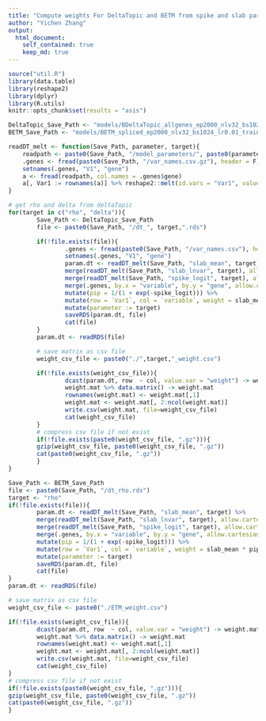 ```yaml
---
title: "Compute weights For DeltaTopic and BETM from spike and slab parameters"
author: "Yichen Zhang"
output:
  html_document:
    self_contained: true
    keep_md: true
---
```


```r
source("util.R")
library(data.table)
library(reshape2)
library(dplyr)
library(R.utils)
knitr::opts_chunk$set(results = "asis")
```

```r
DeltaTopic_Save_Path <- "models/BDeltaTopic_allgenes_ep2000_nlv32_bs1024_combinebyadd_lr0.01_train_size1.0_pip0rho_0.1_pip0delta_0.1_klbeta_10.0v1"
BETM_Save_Path <- "models/BETM_spliced_ep2000_nlv32_bs1024_lr0.01_train_size0.9_pip0rho_0.1_klbeta_10.0v1"
```

```r
readDT_melt <- function(Save_Path, parameter, target){
    readpath <- paste0(Save_Path, "/model_parameters/", paste0(parameter, "_", target, ".txt"))
    .genes <- fread(paste0(Save_Path, "/var_names.csv.gz"), header = F)
    setnames(.genes, "V1", "gene")
    a <- fread(readpath, col.names = .genes$gene)
    a[, Var1 := rownames(a)] %>% reshape2::melt(id.vars = "Var1", value.name = parameter)
}
```
```r
# get rho and delta from deltaTopic
for(target in c("rho", "delta")){
        Save_Path <- DeltaTopic_Save_Path
        file <- paste0(Save_Path, "/dt_", target,".rds")

        if(!file.exists(file)){
                .genes <- fread(paste0(Save_Path, "/var_names.csv"), header = F)
                setnames(.genes, "V1", "gene")
                param.dt <- readDT_melt(Save_Path, "slab_mean", target) %>%
                merge(readDT_melt(Save_Path, "slab_lnvar", target), allow.cartesian = TRUE) %>%
                merge(readDT_melt(Save_Path, "spike_logit", target), allow.cartesian = TRUE) %>%
                merge(.genes, by.x = "variable", by.y = "gene", allow.cartesian = TRUE) %>%
                mutate(pip = 1/(1 + exp(-spike_logit))) %>%
                mutate(row = `Var1`, col = `variable`, weight = slab_mean * pip) %>%
                mutate(parameter := target)
                saveRDS(param.dt, file)
                cat(file)
        }
        param.dt <- readRDS(file)

        # save matrix as csv file
        weight_csv_file <- paste0("./",target,"_weight.csv")

        if(!file.exists(weight_csv_file)){
                dcast(param.dt, row  ~ col, value.var = "weight") -> weight.mat
                weight.mat %>% data.matrix() -> weight.mat
                rownames(weight.mat) <- weight.mat[,1]
                weight.mat <- weight.mat[, 2:ncol(weight.mat)]
                write.csv(weight.mat, file=weight_csv_file)
                cat(weight_csv_file)
        }
        # compress csv file if not exist
        if(!file.exists(paste0(weight_csv_file, ".gz"))){
        gzip(weight_csv_file, paste0(weight_csv_file, ".gz"))
        cat(paste0(weight_csv_file, ".gz"))
        }
}
```
        
```r
Save_Path <- BETM_Save_Path
file <- paste0(Save_Path, "/dt_rho.rds")
target <- "rho"
if(!file.exists(file)){
        param.dt <- readDT_melt(Save_Path, "slab_mean", target) %>%
        merge(readDT_melt(Save_Path, "slab_lnvar", target), allow.cartesian = TRUE) %>%
        merge(readDT_melt(Save_Path, "spike_logit", target), allow.cartesian = TRUE) %>%
        merge(.genes, by.x = "variable", by.y = "gene", allow.cartesian = TRUE) %>%
        mutate(pip = 1/(1 + exp(-spike_logit))) %>%
        mutate(row = `Var1`, col = `variable`, weight = slab_mean * pip) %>%
        mutate(parameter := target)
        saveRDS(param.dt, file)
        cat(file)
}
param.dt <- readRDS(file)

# save matrix as csv file
weight_csv_file <- paste0("./ETM_weight.csv")

if(!file.exists(weight_csv_file)){
        dcast(param.dt, row  ~ col, value.var = "weight") -> weight.mat
        weight.mat %>% data.matrix() -> weight.mat
        rownames(weight.mat) <- weight.mat[,1]
        weight.mat <- weight.mat[, 2:ncol(weight.mat)]
        write.csv(weight.mat, file=weight_csv_file)
        cat(weight_csv_file)
}
# compress csv file if not exist
if(!file.exists(paste0(weight_csv_file, ".gz"))){
gzip(weight_csv_file, paste0(weight_csv_file, ".gz"))
cat(paste0(weight_csv_file, ".gz"))
}
```